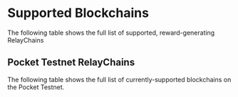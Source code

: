 # Supported Blockchains


The following table shows the full list of supported, reward-generating RelayChains

<DataTable
    columns={columns}
    data={supportedBlockchains}
/>

## Pocket Testnet RelayChains

The following table shows the full list of currently-supported blockchains on the Pocket Testnet.

<DataTable
    columns={columns}
    data={supportedTestnetRelayChains}
/>
